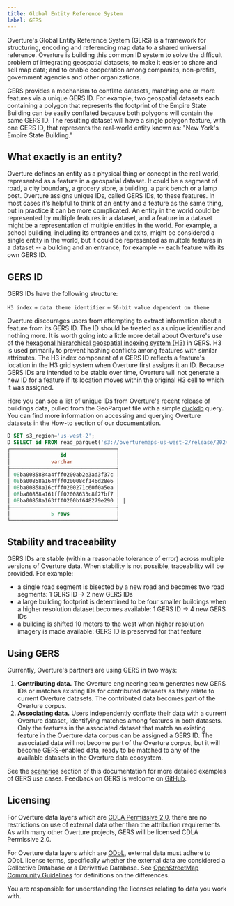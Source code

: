 ```yaml
---
title: Global Entity Reference System
label: GERS
---
```


Overture's Global Entity Reference System (GERS) is a framework for structuring, encoding and referencing map data to a shared universal reference. Overture is building this common ID system to solve the difficult problem of integrating geospatial datasets; to make it easier to share and sell map data; and to enable cooperation among companies, non-profits, government agencies and other organizations.

GERS provides a mechanism to conflate datasets, matching one or more features via a unique GERS ID. For example, two geospatial datasets each containing a polygon that represents the footprint of the Empire State Building can be easily conflated because both polygons will contain the same GERS ID. The resulting dataset will have a single polygon feature, with one GERS ID, that represents the real-world entity known as: "New York's Empire State Building."

## What exactly is an entity?
Overture defines an entity as a physical thing or concept in the real world, represented as a feature in a geospatial dataset. It could be a segment of road, a city boundary, a grocery store, a building, a park bench or a lamp post. Overture assigns unique IDs, called GERS IDs, to these features. In most cases it's helpful to think of an entity and a feature as the same thing, but in practice it can be more complicated. An entity in the world could be represented by multiple features in a dataset, and a feature in a dataset might be a representation of multiple entities in the world. For example, a school building, including its entrances and exits, might be considered a single entity in the world, but it could be represented as multple features in a dataset -- a building and an entrance, for example -- each feature with its own GERS ID.

## GERS ID

GERS IDs have the following structure:

`H3 index` +
`data theme identifier` +
`56-bit value dependent on theme`

Overture discourages users from attempting to extract information about a feature from its GERS ID. The ID should be treated as a unique identifier and nothing more. It is worth going into a little more detail about Overture's use of the [hexagonal hierarchical geospatial indexing system (H3)](https://h3geo.org/) in GERS. H3 is used primarily to prevent hashing conflicts among features with similar attributes. The H3 index component of a GERS ID reflects a feature's location in the H3 grid system when Overture first assigns it an ID. Because GERS IDs are intended to be stable over time, Overture will not generate a new ID for a feature if its location moves within the original H3 cell to which it was assigned.  

Here you can see a list of unique IDs from Overture's recent release of buildings data, pulled from the GeoParquet file with a simple [duckdb](https://duckdb.org/) query. You can find more information on accessing and querying Overture datasets in the How-to section of our documentation.

```sql
D SET s3_region='us-west-2';
D SELECT id FROM read_parquet('s3://overturemaps-us-west-2/release/2024-01-17-alpha.0/theme=buildings/type=*/*', filename=true, hive_partitioning=1) limit 5;
┌──────────────────────────────────┐
│                id                │
│             varchar              │
├──────────────────────────────────┤
│ 08ba0085884a4fff0200ab2e3ad3f37c │
│ 08ba00858a164fff020008cf146d28e6 │
│ 08ba00858a16cfff0200271c60f0a5ea │
│ 08ba00858a161fff02008633c8f27bf7 │
│ 08ba00858a163fff0200bf648279e290 │ │
├──────────────────────────────────┤
│             5 rows               │
└──────────────────────────────────┘
```

## Stability and traceability

GERS IDs are stable (within a reasonable tolerance of error) across multiple versions of Overture data. When stability is not possible, traceability will be provided. For example:

- a single road segment is bisected by a new road and becomes two road segments: 1 GERS ID → 2 new GERS IDs
- a large building footprint is determined to be four smaller buildings when a higher resolution dataset becomes available: 1 GERS ID → 4 new GERS IDs
- a building is shifted 10 meters to the west when higher resolution imagery is made available: GERS ID is preserved for that feature

## Using GERS

Currently, Overture's partners are using GERS in two ways:

1. **Contributing data.** The Overture engineering team generates new GERS IDs or matches existing IDs for contributed datasets as they relate to current Overture datasets. The contributed data becomes part of the Overture corpus.
2. **Associating data.** Users independently conflate their data with a current Overture dataset, identifying matches among features in both datasets. Only the features in the associated dataset that match an existing feature in the Overture data corpus can be assigned a GERS ID. The associated data will not become part of the Overture corpus, but it will become GERS-enabled data, ready to be matched to any of the available datasets in the Overture data ecosystem.

See the [scenarios](scenarios) section of this documentation for more detailed examples of GERS use cases. Feedback on GERS is welcome on [GitHub](https://github.com/OvertureMaps/schema/discussions).

## Licensing
For Overture data layers which are [CDLA Permissive 2.0](https://cdla.dev/permissive-2-0/), there are no restrictions on use of external data other than the attribution requirements. As with many other Overture projects, GERS will be licensed CDLA Permissive 2.0.

For Overture data layers which are [ODbL](https://opendatacommons.org/licenses/odbl/), external data must adhere to ODbL license terms, specifically whether the external data are considered a Collective Database or a Derivative Database. See
[OpenStreetMap Community Guidelines](https://wiki.osmfoundation.org/wiki/Licence/Community_Guidelines/Collective_Database_Guideline_Guideline) for definitions on the differences.

You are responsible for understanding the licenses relating to data you work with.


